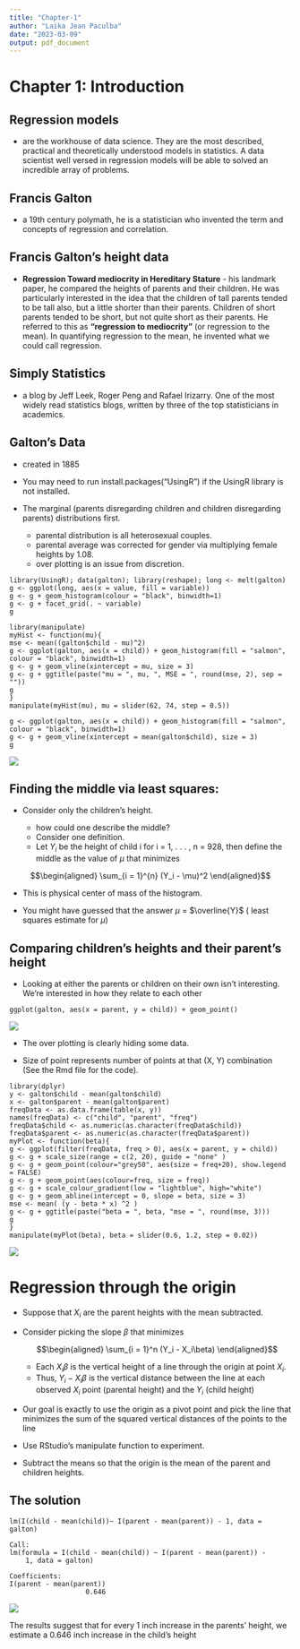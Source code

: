 ---
title: "Chapter-1"
author: "Laika Jean Paculba"
date: "2023-03-09"
output: pdf_document
---

# Chapter 1: Introduction

## Regression models 
- are the workhouse of data science. They are the most described, practical and theoretically understood models in statistics. A data scientist well versed in regression models will be able to solved an incredible array of problems.

## Francis Galton
- a 19th century polymath, he is a statistician who invented the term and concepts of regression and correlation.

## Francis Galton's height data 
- __Regression Toward mediocrity in Hereditary Stature__ - his landmark paper, he compared the heights of parents and their children. He was particularly interested in the idea that the children of tall parents tended to be tall also, but a little shorter than their parents. Children of short parents tended to be short, but not quite short as their parents. He referred to this as __"regression to mediocrity"__ (or regression to the mean). In quantifying regression to the mean, he invented what we could call regression.

## Simply Statistics 
- a blog by Jeff Leek, Roger Peng and Rafael Irizarry. One of the most widely read statistics blogs, written by three of the top statisticians in academics.

## Galton's Data
- created in 1885

- You may need to run install.packages("UsingR") if the UsingR library is not installed.

- The marginal (parents disregarding children and children disregarding parents) distributions first.
  - parental distribution is all heterosexual couples.
  - parental average was corrected for gender via multiplying female heights by 1.08.
  - over plotting is an issue from discretion.

```
library(UsingR); data(galton); library(reshape); long <- melt(galton)
g <- ggplot(long, aes(x = value, fill = variable))
g <- g + geom_histogram(colour = "black", binwidth=1)
g <- g + facet_grid(. ~ variable)
g
```



```
library(manipulate)
myHist <- function(mu){
mse <- mean((galton$child - mu)^2)
g <- ggplot(galton, aes(x = child)) + geom_histogram(fill = "salmon", colour = "black", binwidth=1)
g <- g + geom_vline(xintercept = mu, size = 3)
g <- g + ggtitle(paste("mu = ", mu, ", MSE = ", round(mse, 2), sep = ""))
g
}
manipulate(myHist(mu), mu = slider(62, 74, step = 0.5))
```

```
g <- ggplot(galton, aes(x = child)) + geom_histogram(fill = "salmon", colour = "black", binwidth=1)
g <- g + geom_vline(xintercept = mean(galton$child), size = 3)
g
```
![](https://leanpub.com/site_images/regmods/galton.png)

## Finding the middle via least squares:

- Consider only the children's height.

  + how could one describe the middle?
  + Consider one definition.
  + Let $Y_i$ be the height of child i for i = 1, . . . , n = 928, then define the middle as the value of $\mu$ that minimizes

$$\begin{aligned} \sum_{i = 1}^{n} (Y_i - \mu)^2 \end{aligned}$$

- This is physical center of mass of the histogram.

- You might have guessed that the answer $\mu$ = $\overline{Y}$ ( least squares estimate for $\mu$)


## Comparing children’s heights and their parent’s height

- Looking at either the parents or children on their own isn’t interesting. We’re interested in how they relate to each other

```
ggplot(galton, aes(x = parent, y = child)) + geom_point()
```

![](https://leanpub.com/site_images/regmods/galton2.png)

- The over plotting is clearly hiding some data.

- Size of point represents number of points at that (X, Y) combination (See the Rmd file for the code).

````
library(dplyr)
y <- galton$child - mean(galton$child)
x <- galton$parent - mean(galton$parent)
freqData <- as.data.frame(table(x, y))
names(freqData) <- c("child", "parent", "freq")
freqData$child <- as.numeric(as.character(freqData$child))
freqData$parent <- as.numeric(as.character(freqData$parent))
myPlot <- function(beta){
g <- ggplot(filter(freqData, freq > 0), aes(x = parent, y = child))
g <- g + scale_size(range = c(2, 20), guide = "none" )
g <- g + geom_point(colour="grey50", aes(size = freq+20), show.legend = FALSE)
g <- g + geom_point(aes(colour=freq, size = freq))
g <- g + scale_colour_gradient(low = "lightblue", high="white")
g <- g + geom_abline(intercept = 0, slope = beta, size = 3)
mse <- mean( (y - beta * x) ^2 )
g <- g + ggtitle(paste("beta = ", beta, "mse = ", round(mse, 3)))
g
}
manipulate(myPlot(beta), beta = slider(0.6, 1.2, step = 0.02))
````

![](https://leanpub.com/site_images/regmods/lsm.png)

# Regression through the origin


- Suppose that $X_i$ are the parent heights with the mean subtracted.

- Consider picking the slope $\beta$ that minimizes

   $$\begin{aligned} \sum_{i = 1}^n (Y_i - X_i\beta) \end{aligned}$$
    
  + Each $X_i\beta$ is the vertical height of a line through the origin at point $X_i$.
  + Thus, $Y_i - X_i\beta$ is the vertical distance between the line at each observed $X_i$ point (parental height) and the $Y_i$ (child height)
  
- Our goal is exactly to use the origin as a pivot point and pick the line that minimizes the sum of the squared vertical distances of the points to the line

- Use RStudio’s manipulate function to experiment.

- Subtract the means so that the origin is the mean of the parent and children heights.


## The solution
```
lm(I(child - mean(child))~ I(parent - mean(parent)) - 1, data = galton)
```

```
Call:
lm(formula = I(child - mean(child)) ~ I(parent - mean(parent)) - 
    1, data = galton)

Coefficients:
I(parent - mean(parent))  
                   0.646
```
![](https://leanpub.com/site_images/regmods/galton3.png) 
 
The results suggest that for every 1 inch increase in the parents’ height, we estimate a 0.646 inch increase in the child’s height